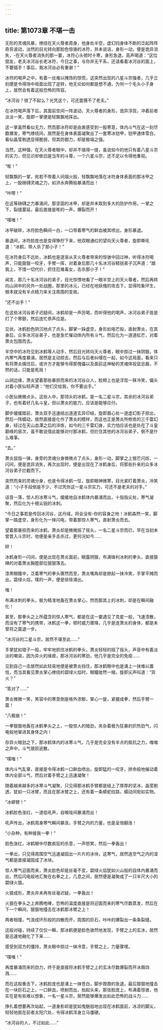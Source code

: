 ```yaml
---
---
---
```

title: 第1073章 不堪一击
---



无形的灵魂风暴，缭绕在天火尊者周身，他身处半空，虚幻钧身体不断的泛起阵阵奇异波动，淡然的目光转向那脸色惊骆的冰符，并未说话，身形一动，便是诡异消失，-在天火尊者消失的那一霎，冰符心头顿时十寒，身形急退，高声喝道：“这位朋友，老夫冰河谷长老冰符，今日之事，与你并无干系，还请看着冰河谷的面上，不要插手！事后，我冰河谷必有重谢！”

冰符的喝声之中，有着一丝难以掩饰的惊慌，这突然出现的八星斗宗强者，几乎立刻便是令得场中局面出现了逆转，他无论如何都是想不通，为何一个毛头小子身上，居然会有着这般恐怖的阵容。

“冰河谷？很了不起么？光凭这个，可还震慑不了老夫。”

在冰符喝声落下后，其面前空间一阵波动，天火尊者的身形，诡异浮现，冲着前者淡淡一笑，旋即一掌便是轻飘飘地挥出。

这一掌虽然看似无力，然而那冰符却是由衷感受到一股寒意，体内斗气在这一刻尽数爆发，寒气缭绕间，居然是在身体表面凝聚出了一套寒冰铠甲，铠甲通体雪白，看似晶莹剔透显得脆弱，但其防御力，却是极端之强。

当然，这种强，在天火尊者眼中，却并不值得一提，虽说如今的他只有着八星斗宗的实力，但见识却依旧是当年的斗尊，一个六星斗宗，还不足以令得他重视。

“嘭！”

轻飘飘的一掌，宛若不带着人间烟火般，轻飘飘地落在冰符身体表面的那冰甲之上，一股磅礴灵魂之力，如洪水奔腾般暴涌而出！

“咔嚓！”

在这等磅礴之力暴涌间，那坚固的冰甲，却是并未取到多大的防护作用，一掌之下，裂缝蔓延，最后直接是嘭的一声，爆裂而开！

“噗嗤！”

冰甲破碎，冰符脸色瞬间一白，一口带着寒气的鲜血被其喷出，身形暴退。

暴退间，冰符脸庞也是变得狰狞下来，他双眼通红的望向天火尊者，旋即嘶吼道：“冰鹤，带人杀了那小子！”

在冰符身后不远处，冰鹤也是逐渐从天火尊者带来的惊骇中回过神，听得冰符喝声，只能狠狠一咬牙，手臂一挥，对着身后那几十名冰河谷精锐弟子沉声道：“踉我上，不惜一切代价，抓住厄难毒女，击杀那小子！”

闻言，那几十名冰河谷的弟子，目光惊悸地看了一眼半空上的天火尊者，然后再转向山涧中的另外一处战圈，那里的冰元，已经在地妖傀的攻击下，显得险象环生，根本就没有半点精力来关注周围的变故。

“还不出手！”

在这些冰河谷弟子迟疑间，冰鹤却是一声厉喝，而听得他的喝声，冰河谷弟子皆是打了个寒颤，然后连忙恭声应是。

见状，冰鹤脸色阴沉地点了点头，脚掌一跺虚空，身形如电芒般，直射萧炎，在其身后，众多冰河谷弟子，也是急忙催动体内所有斗气，然后化为一道道虹芒，对着萧炎包围而去。

半空中的冰符见到冰鹤等人动手，然后目光转向天火尊者，眼中掠过一抹阴狠，体内寒气再度暴涌，居然是主动掠去，然后与后者纠缠在一起，如今这局面，看来只有将萧炎擒住后，或许方才能够令得那傀儡以及面前这神秘的灵魂体投鼠忌器，不然的话，只能是死局！

山涧边缘，萧炎望着那些暴掠而来的冰河谷众人，脸颊上也是浮现一秣冷笑，偏头对着小医仙轻声道：“他们交给我，你不要出手。”

小医仙微微点头，这些人中，那领头的冰鹤，是一名二星斗宗，其余的冰河谷弟子，也有着好几名斗皇，但以萧炎的能力，应该是能够应付。

脚步缓缓踏前，萧炎双手迅速结出道道玄异印结，旋即眉心处一道虚幻影子掠出，然后一阵蠕动，居然直接是化作了萧炎的模样，而这也正是萧炎所修炼的三千雷幻身，经过在天山血潭之后的淬炼，如今的三千雷幻身，实力怕应该也是处在了斗皇巅峰的层次，虽不敢说借此能够对付那冰鹤，但拦住其他的冰河谷弟子，倒不是什么难事。

“去。”

萧炎屈指一弹，身旁的灵魂分身微微点了点头，身形一动，脚掌之上银芒闪烁，一闪间，便是诡异消失，再次出现时，便是出现在了冰鹤身后，将那些扑来的众多冰河谷弟子拦截而下。

突然而来的灵魂分身，也是令得冰鹤一怔，旋即眼神微寒，目光紧盯着萧炎，冷笑道：“小子手段倒是不少，不过凭你这一星斗宗实力，可还不是老夫的对手。”

话音一落，惊人的冰寒斗气，缓缓地自冰鹤体内暴涌而出，十指指尖处，寒气凝聚，然后化为十根尖锐的冰刺。

“今日之事若是传回冰河谷，这丹域，将会没有-你的容身之地！冰鹤森然一笑，脚掌一踏虚空，身形化为一抹闪电，带着那惊人寒气，直射萧炎而去。

望着那暴掠而来的冰鹤，萧炎却是微微摇了摇头，一名二星斗宗而已，早在当初未曾晋入斗宗时，他便是亲手击杀过，更何况如今……

砰！

冰鹤身形一闪间，便是出现在萧炎面前，眼露阴狠，布满锋利冰刺的拳头，直接狠辣的对着萧炎胸膛部位狠狠落去。

漆黑眼瞳中，泛着寒气的拳头骤然而至，萧炎嘴角却是掀起一抹冷笑，手掌平摊而出，碧绿火焰，噗的一声，便是徐徐涌出。

嗤！

布满冰刺的拳头，极为精准地轰在萧炎掌心，然而那其上的冰刺，却是在瞬间融化！

甚至，那拳头之上所蕴含的惊人寒气，都是在这一霎遇见了克星一般，飞速溃散，而没有了寒气的携带，冰鹤这一拳，顿时威力骤降，几乎是连萧炎的身体，都是未曾将之震退一步。

“冰河谷的二星斗宗，居然不堪至此……”

手掌犹如钳子一般，牢牢地抓住冰鹤的拳头，萧炎轻轻的摇了摇头，声音中有着淡淡的嘲讽，因为异火的缘故，那冰河谷的寒劲，他几乎是完全的免疫……

见到自己一击居然如此轻易地便是被萧炎挡住，那冰鹤眼中也是涌上一抹难以置信，而当其看见萧炎掌心缭绕的碧绿火焰时，眼瞳陡然一缩，旋即尖声叫道：“异火？”

“答对了……”

萧炎微微一笑，笑容中的寒意倒是格外浓郁，掌心一旋，紧握成拳，然后手臂一震！

“八极崩！”

一拳狠狠地轰在冰鹤拳头之上，一股惊人的暗劲，夹杂着极为狂暴的炽热劲气，闪电般地窜进其身体之内！

存异火暗劲之下，那冰鹤体内的冰寒斗气，几乎是完全没有半点的抵抗之力，嗤嗤之声中，斗气狼狈逃散。

“噗嗤！”

体内斗气乱窜，直接是令得冰鹤一口鲜血喷出，旋即猛的一咬牙，拼命般地催动着体内全部斗气，然后对着手臂之上迅速凝聚！

随着越来越多的冰寒斗气凝聚，只见得那冰鹤手臂都是结上了厚厚的坚冰，晶莹剔透，犹如一只冰臂，而且在那冰臂之上，还有着一条蟒蛇纹路，蠕动间宛如实物。

“冰蟒臂！”

冰鹤脸色涨红，一道低吼声，自喉咙间暴涌而出！

吼声传出，冰鹤周身寒气瞬间暴涨，手臂之内的力量，也是呈倍翻涨！

“小杂种，有种接我一拳！”

脸色涨红，冰鹤眼中尽数疯狂的杀意，一声怒笑，然后一拳轰出！

一拳出，只见得周围空气迅速凝固出一片片的冰块，这寒气，居然连空气之内的湿气都是直接凝固成了冰块。

惊人寒气迎面而来，萧炎脸色却是丝毫不变，碧绿火焰犹如火山般的自体内暴涌而出，然后闪电般地汇聚在右拳之上，几息之间，居然便是凝聚成了一只半尺大小的碧绿火狼。

火狼成形，萧炎并未再有丝毫迟疑，一拳轰出！

火狼在拳头之上奔腾咆哮，恐怖的温度直接是将迎面而来的寒气尽数蒸发，然后在下一个瞬间，狠狠地撞击在冰鹤那冰臂之上！

两者相撞，气浪成环形般的四散而开，周围的巨石，咔咔的爆裂出一条条裂缝。

这般对碰，持续了仅仅一瞬，那冰鹤便是脸色骇然地发现，手臂之上的玄冰，居然是迅速地融化了下来……

感受到双方的僵持，萧炎眼中掠过一抹冷意，手臂之上，力量骤增。

“噗嗤！”

再度暴涌而来的劲力，终于是直接将冰鹤手臂之上的玄冰尽数爆裂而开冰屑四溅……

而在这般重击下，冰鹤脸庞也是涌上一抹苍白，脚步蹬蹬的急退，最后狠狠地撞击在一块巨石之上，一口鲜血，喷射而出，抬起头来，那张脸庞上，布满着惊骇，他实在是有些难以想象，一名一星斗宗，居然能够爆发出如此恐怖的战斗力……

挣扎着想要再次站起，一道身影却是犹如鬼魅般地出现在冰鹤面前，冰凉的脚尖，轻轻地抵在前者太阳穴处，令得冰鹤浑身立马僵硬。

“冰河谷的人，不过如此……”